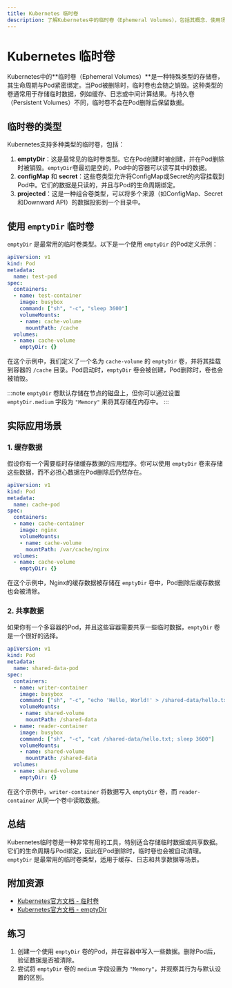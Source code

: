 ```yaml
---
title: Kubernetes 临时卷
description: 了解Kubernetes中的临时卷（Ephemeral Volumes），包括其概念、使用场景和实际应用示例。
---
```


# Kubernetes 临时卷

Kubernetes中的**临时卷（Ephemeral Volumes）**是一种特殊类型的存储卷，其生命周期与Pod紧密绑定。当Pod被删除时，临时卷也会随之销毁。这种类型的卷通常用于存储临时数据，例如缓存、日志或中间计算结果。与持久卷（Persistent Volumes）不同，临时卷不会在Pod删除后保留数据。

## 临时卷的类型

Kubernetes支持多种类型的临时卷，包括：

1. **emptyDir**：这是最常见的临时卷类型。它在Pod创建时被创建，并在Pod删除时被销毁。`emptyDir`卷最初是空的，Pod中的容器可以读写其中的数据。
2. **configMap** 和 **secret**：这些卷类型允许将ConfigMap或Secret的内容挂载到Pod中。它们的数据是只读的，并且与Pod的生命周期绑定。
3. **projected**：这是一种组合卷类型，可以将多个来源（如ConfigMap、Secret和Downward API）的数据投影到一个目录中。

## 使用 `emptyDir` 临时卷

`emptyDir` 是最常用的临时卷类型。以下是一个使用 `emptyDir` 的Pod定义示例：

```yaml
apiVersion: v1
kind: Pod
metadata:
  name: test-pod
spec:
  containers:
  - name: test-container
    image: busybox
    command: ["sh", "-c", "sleep 3600"]
    volumeMounts:
    - name: cache-volume
      mountPath: /cache
  volumes:
  - name: cache-volume
    emptyDir: {}
```

在这个示例中，我们定义了一个名为 `cache-volume` 的 `emptyDir` 卷，并将其挂载到容器的 `/cache` 目录。Pod启动时，`emptyDir` 卷会被创建，Pod删除时，卷也会被销毁。

:::note
`emptyDir` 卷默认存储在节点的磁盘上，但你可以通过设置 `emptyDir.medium` 字段为 `"Memory"` 来将其存储在内存中。
:::

## 实际应用场景

### 1. 缓存数据

假设你有一个需要临时存储缓存数据的应用程序。你可以使用 `emptyDir` 卷来存储这些数据，而不必担心数据在Pod删除后仍然存在。

```yaml
apiVersion: v1
kind: Pod
metadata:
  name: cache-pod
spec:
  containers:
  - name: cache-container
    image: nginx
    volumeMounts:
    - name: cache-volume
      mountPath: /var/cache/nginx
  volumes:
  - name: cache-volume
    emptyDir: {}
```

在这个示例中，Nginx的缓存数据被存储在 `emptyDir` 卷中，Pod删除后缓存数据也会被清除。

### 2. 共享数据

如果你有一个多容器的Pod，并且这些容器需要共享一些临时数据，`emptyDir` 卷是一个很好的选择。

```yaml
apiVersion: v1
kind: Pod
metadata:
  name: shared-data-pod
spec:
  containers:
  - name: writer-container
    image: busybox
    command: ["sh", "-c", "echo 'Hello, World!' > /shared-data/hello.txt; sleep 3600"]
    volumeMounts:
    - name: shared-volume
      mountPath: /shared-data
  - name: reader-container
    image: busybox
    command: ["sh", "-c", "cat /shared-data/hello.txt; sleep 3600"]
    volumeMounts:
    - name: shared-volume
      mountPath: /shared-data
  volumes:
  - name: shared-volume
    emptyDir: {}
```

在这个示例中，`writer-container` 将数据写入 `emptyDir` 卷，而 `reader-container` 从同一个卷中读取数据。

## 总结

Kubernetes临时卷是一种非常有用的工具，特别适合存储临时数据或共享数据。它们的生命周期与Pod绑定，因此在Pod删除时，临时卷也会被自动清理。`emptyDir` 是最常用的临时卷类型，适用于缓存、日志和共享数据等场景。

## 附加资源

- [Kubernetes官方文档 - 临时卷](https://kubernetes.io/docs/concepts/storage/ephemeral-volumes/)
- [Kubernetes官方文档 - emptyDir](https://kubernetes.io/docs/concepts/storage/volumes/#emptydir)

## 练习

1. 创建一个使用 `emptyDir` 卷的Pod，并在容器中写入一些数据。删除Pod后，验证数据是否被清除。
2. 尝试将 `emptyDir` 卷的 `medium` 字段设置为 `"Memory"`，并观察其行为与默认设置的区别。
